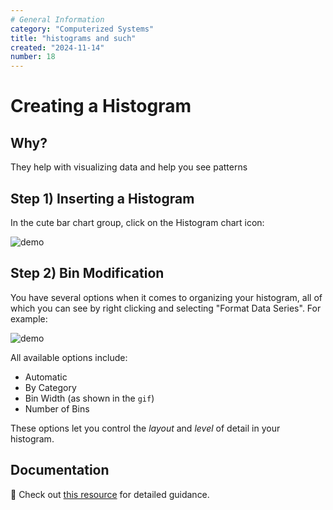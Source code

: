 ```yaml
---
# General Information
category: "Computerized Systems"
title: "histograms and such"
created: "2024-11-14"
number: 18
---
```


# Creating a Histogram

## Why?

They help with visualizing data and help you see patterns

## Step 1) Inserting a Histogram

In the cute bar chart group, click on the Histogram chart icon:

![demo](./assets/create-histo.gif)

## Step 2) Bin Modification

You have several options when it comes to organizing your histogram, all of which you can see by right clicking and selecting "Format Data Series". For example:

![demo](./assets/bins-histo.gif)

All available options include:

- Automatic
- By Category
- Bin Width (as shown in the `gif`)
- Number of Bins

These options let you control the _layout_ and _level_ of detail in your histogram.

## Documentation

📖 Check out [this resource](https://trumpexcel.com/histogram-in-excel/) for detailed guidance.
